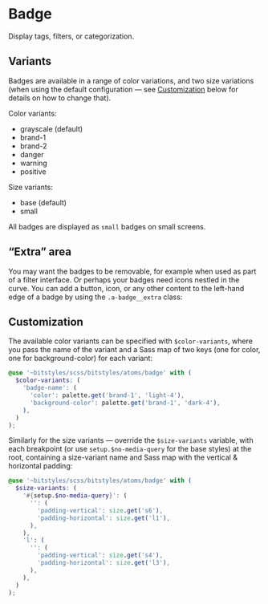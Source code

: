 
<Meta title="Atoms/Badge/Overview" component={Badge} />

<Canvas>
  <Story id="atoms-badge--base" />
  <Story id="atoms-badge--brand-1" />
  <Story id="atoms-badge--brand-2" />
  <Story id="atoms-badge--danger" />
  <Story id="atoms-badge--warning" />
  <Story id="atoms-badge--positive" />
</Canvas>

<Canvas>
  <Story id="atoms-badge--base-small" />
  <Story id="atoms-badge--brand-1-small" />
  <Story id="atoms-badge--brand-2-small" />
  <Story id="atoms-badge--danger-small" />
  <Story id="atoms-badge--warning-small" />
  <Story id="atoms-badge--positive-small" />
</Canvas>

# Badge

Display tags, filters, or categorization.

## Variants

Badges are available in a range of color variations, and two size variations (when using the default configuration — see [Customization](#customization) below for details on how to change that).

Color variants:

- grayscale (default)
- brand-1
- brand-2
- danger
- warning
- positive

Size variants:

- base (default)
- small

All badges are displayed as `small` badges on small screens.

## “Extra” area

You may want the badges to be removable, for example when used as part of a filter interface. Or perhaps your badges need icons nestled in the curve. You can add a button, icon, or any other content to the left-hand edge of a badge by using the `.a-badge__extra` class:

<Canvas>
  <Story id="atoms-badge--base-button" />
  <Story id="atoms-badge--brand-1-button" />
  <Story id="atoms-badge--brand-2-button" />
  <Story id="atoms-badge--danger-button" />
  <Story id="atoms-badge--warning-button" />
  <Story id="atoms-badge--positive-button" />
</Canvas>

<Canvas>
  <Story id="atoms-badge--base-button-small" />
  <Story id="atoms-badge--brand-1-button-small" />
  <Story id="atoms-badge--brand-2-button-small" />
  <Story id="atoms-badge--danger-button-small" />
  <Story id="atoms-badge--warning-button-small" />
  <Story id="atoms-badge--positive-button-small" />
</Canvas>

## Customization

The available color variants can be specified with `$color-variants`, where you pass the name of the variant and a Sass map of two keys (one for color, one for background-color) for each variant:

```scss
@use '~bitstyles/scss/bitstyles/atoms/badge' with (
  $color-variants: (
    'badge-name': (
      'color': palette.get('brand-1', 'light-4'),
      'background-color': palette.get('brand-1', 'dark-4'),
    ),
  )
);
```

Similarly for the size variants — override the `$size-variants` variable, with each breakpoint (or use `setup.$no-media-query` for the base styles) at the root, containing a size-variant name and Sass map with the vertical & horizontal padding:

```scss
@use '~bitstyles/scss/bitstyles/atoms/badge' with (
  $size-variants: (
    '#{setup.$no-media-query}': (
      '': (
        'padding-vertical': size.get('s6'),
        'padding-horizontal': size.get('l1'),
      ),
    ),
    'l': (
      '': (
        'padding-vertical': size.get('s4'),
        'padding-horizontal': size.get('l3'),
      ),
    ),
  )
);
```
